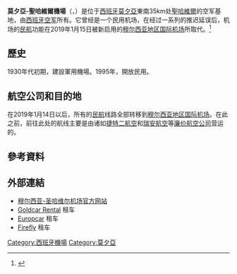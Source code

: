 {{NoteTA
|G1=地名
|1=zh-cn:穆尔西亚; zh-hk:莫夕亞; zh-tw:莫夕亞;
}}
{{Infobox airport
| name = 莫夕亞-聖哈維爾機場 <br> Aeropuerto de Murcia-San Javier
| image = Murcia_San_Javier_Airport_2013_-_panoramio.jpg
| IATA = MJV
| ICAO = LELC
<center>{{Location map|Spain |width=270|float=center
|caption=|mark=Airplane silhouette.svg|marksize=8
|label=MJV|position=bottom
|lat_deg=37|lat_min=46|lat_sec=29|lat_dir=N
|lon_deg=00|lon_min=48|lon_sec=44|lon_dir=W
}}<small>机场在[[西班牙|西班牙]]的位置</small></center>
| type = 軍民共用
| owner = 西班牙空軍
| location = {{ESP}}[[莫夕亞自治區|莫夕亞自治區]][[圣哈维耶尔|聖哈維爾]]
| website = [http://www.aena.es/es/aeropuerto-murcia-san-javier/index.html aena.es]
| elevation-m = 28
| metric-elev = Y
| metric-rwy = Y
| coordinates  = {{coord|37|46|29|N|000|48|44|W|type:airport_region:ES}}
| r1-number    = 05R/23L
| r1-length-m  = 2,300
| r1-surface = [[瀝青|瀝青]]
| r2-number    = 05L/23R
| r2-length-m  = 1,580
| r2-surface   = 瀝青
| stat-year    = 2016
| stat1-header = 乘客流量
| stat1-data   = 1,096,980
| stat2-header = 变化率
| stat2-data   = {{increase}}2.7%
| stat3-header = 起降次数
| stat3-data   = 8,272
| stat4-header = 变化率
| stat4-data   = {{decrease}}3.2%
| footnotes    = 来源: Aena<ref>[http://www.aena.es/es/aeropuerto-murcia-san-javier/presentacion.html] {{Wayback|url=http://www.aena.es/es/aeropuerto-murcia-san-javier/presentacion.html |date=20190101235537 }}{{cite web |url=http://www.aena.es/csee/ccurl/1007/69/Murcia-San%20Javier%20Airport%202015.pdf |title=Archived copy |accessdate=2017-01-22 |deadurl=yes |archiveurl=https://web.archive.org/web/20170202015303/http://www.aena.es/csee/ccurl/1007/69/Murcia-San%20Javier%20Airport%202015.pdf |archivedate=2017-02-02 |df= }}</ref>
}}

'''莫夕亞-聖哈維爾機場'''（{{lang-es|Aeropuerto de Murcia-San Javier}}，{{Airport codes|MJV|LELC}}）是位于[[西班牙|西班牙]][[莫夕亞|莫夕亞]]東南35km处[[圣哈维耶尔|聖哈維爾]]的空军基地，由[[西班牙空军|西班牙空军]]所有。它曾经是一个民用机场，在经过一系列的推迟延误后，机场的[[民用航空|民航]]功能在2019年1月15日被新启用的[[穆尔西亚地区国际机场|穆尔西亚地区国际机场]]所取代。<ref>{{Cite web |url=https://murciatoday.com/corvera-airport-murcia_341-tread.html |title=存档副本 |accessdate=2018-11-13 |archive-date=2018-12-25 |archive-url=https://web.archive.org/web/20181225063609/https://murciatoday.com/corvera-airport-murcia_341-tread.html |dead-url=no }}</ref>

==歷史==
1930年代初期，建設軍用機場。1995年，開放民用。

==航空公司和目的地==
在2019年1月14日以后，所有的[[民用航空|民航]]线路全部转移到[[穆尔西亚地区国际机场|穆尔西亚地区国际机场]]。在此之前，前往此处的航线主要是由诸如[[捷特二航空|捷特二航空]]和[[瑞安航空|瑞安航空]]等[[低成本航空公司|廉价航空公司]]营运的。

==參考資料==
{{reflist}}
{{commonscat|Murcia–San Javier Airport}}

==外部連結==
*[http://www.aena.es/csee/Satellite/Aeropuerto-Murcia-San-Javier/es/ 穆尔西亚-圣哈维尔机场官方网站] {{Wayback|url=http://www.aena.es/csee/Satellite/Aeropuerto-Murcia-San-Javier/es/ |date=20160612192658 }}{{es}}{{en}}{{de}}
*[https://www.goldcar.es/ Goldcar Rental] {{Wayback|url=https://www.goldcar.es/ |date=20210502044958 }}租车
*[https://www.avis.es/ Europcar] {{Wayback|url=https://www.avis.es/ |date=20171024235538 }}租车
*[https://spain.fireflycarrental.com/ Firefly] {{Wayback|url=https://spain.fireflycarrental.com/ |date=20190122132319 }}租车

{{西班牙机场}}
{{DEFAULTSORT:Murcia-San-Javier Airport}}
{{Portalbar|西班牙|航空}}
[[Category:西班牙機場|Category:西班牙機場]]
[[Category:莫夕亞|Category:莫夕亞]]